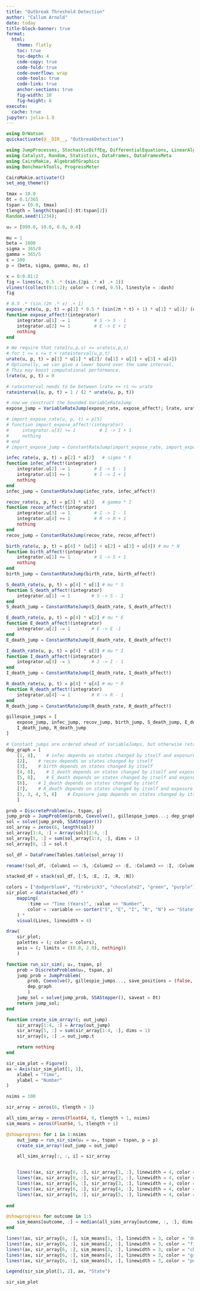 ```yaml
---
title: "Outbreak Threshold Detection"
author: "Callum Arnold"
date: today
title-block-banner: true
format:
  html:
    theme: flatly
    toc: true
    toc-depth: 4
    code-copy: true
    code-fold: true
    code-overflow: wrap
    code-tools: true
    code-link: true
    anchor-sections: true
    fig-width: 10
    fig-height: 8
execute:
  cache: true
jupyter: julia-1.9
---
```


```julia
using DrWatson
quickactivate(@__DIR__, "OutbreakDetection")
```

```julia
using JumpProcesses, StochasticDiffEq, DifferentialEquations, LinearAlgebra
using Catalyst, Random, Statistics, DataFrames, DataFramesMeta
using CairoMakie, AlgebraOfGraphics
using BenchmarkTools, ProgressMeter

CairoMakie.activate!()
set_aog_theme!()
```

```julia
tmax = 10.0
δt = 0.1/365
tspan = (0.0, tmax)
tlength = length(tspan[1]:δt:tspan[2])
Random.seed!(1234);

u₀ = [999.0, 10.0, 0.0, 0.0]

mu = 1
beta = 1000
sigma = 365/8
gamma = 365/5
ε = 100
p = (beta, sigma, gamma, mu, ε)
```

```julia
x = 0:0.01:2
fig = lines(x, 0.5 .* (sin.(2pi .* x) .+ 1))
vlines!(collect(0:1:2); color = (:red, 0.5), linestyle = :dash)
fig
```

```julia
# 0.5 .* (sin.(2π .* x) .+ 1)
expose_rate(u, p, t) = p[1] * 0.5 * (sin(2π * t) + 1) * u[1] * u[2]/ (u[1] + u[2] + u[3] + u[4])  # beta * ϕ * S * I / N
function expose_affect!(integrator)
    integrator.u[1] -= 1         # S -> S - 1
    integrator.u[2] += 1         # E -> E + 1
    nothing
end

# We require that rate1(u,p,s) <= urate(u,p,s)
# for t <= s <= t + rateinterval(u,p,t)
urate(u, p, t) = p[1] * u[1] * u[2]/ (u[1] + u[2] + u[3] + u[4]) 
# Optionally, we can give a lower bound over the same interval.
# This may boost computational performance.
lrate(u, p, t) = 0 

# rateinterval needs to be between lrate <= ri <= urate
rateinterval(u, p, t) = 1 / (2 * urate(u, p, t))

# now we construct the bounded VariableRateJump
expose_jump = VariableRateJump(expose_rate, expose_affect!; lrate, urate, rateinterval)

# import_expose_rate(u, p, t) = p[5]
# function import_expose_affect!(integrator)
#     integrator.u[3] += 1         # I -> I + 1
#     nothing
# end
# import_expose_jump = ConstantRateJump(import_expose_rate, import_expose_affect!)

infec_rate(u, p, t) = p[2] * u[2]   # sigma * E
function infec_affect!(integrator)
    integrator.u[2] -= 1         # E -> E - 1
    integrator.u[3] += 1         # I -> I + 1
    nothing
end
infec_jump = ConstantRateJump(infec_rate, infec_affect!)

recov_rate(u, p, t) = p[3] * u[3]   # gamma * I
function recov_affect!(integrator)
    integrator.u[3] -= 1         # I -> I - 1
    integrator.u[4] += 1         # R -> R + 1
    nothing
end
recov_jump = ConstantRateJump(recov_rate, recov_affect!)

birth_rate(u, p, t) = p[4] * (u[1] + u[2] + u[3] + u[4]) # mu * N
function birth_affect!(integrator)
    integrator.u[1] += 1         # S -> S + 1
    nothing
end
birth_jump = ConstantRateJump(birth_rate, birth_affect!)

S_death_rate(u, p, t) = p[4] * u[1] # mu * S
function S_death_affect!(integrator)
    integrator.u[1] -= 1        # S -> S - 1
end
S_death_jump = ConstantRateJump(S_death_rate, S_death_affect!)

E_death_rate(u, p, t) = p[4] * u[2] # mu * E
function E_death_affect!(integrator)
    integrator.u[2] -= 1        # E -> E -1
end
E_death_jump = ConstantRateJump(E_death_rate, E_death_affect!)

I_death_rate(u, p, t) = p[4] * u[3] # mu * I
function I_death_affect!(integrator)
    integrator.u[3] -= 1        # I -> I - 1
end
I_death_jump = ConstantRateJump(I_death_rate, I_death_affect!)

R_death_rate(u, p, t) = p[4] * u[4] # mu * R
function R_death_affect!(integrator)
    integrator.u[4] -= 1        # R -> R - 1 
end
R_death_jump = ConstantRateJump(R_death_rate, R_death_affect!)

gillespie_jumps = [
    expose_jump, infec_jump, recov_jump, birth_jump, S_death_jump, E_death_jump,
    I_death_jump, R_death_jump
]
```

```julia
# Constant jumps are ordered ahead of VariableJumps, but otherwise retain the ordering
dep_graph = [
    [1, 8],    # infec depends on states changed by itself and exposure jump
    [2],    # recov depends on states changed by itself
    [3],    # birth depends on states changed by itself
    [4, 8],    # S_death depends on states changed by itself and exposure jump
    [5, 8],    # E_death depends on states changed by itself and exposure jump
    [6],    # I_death depends on states changed by itself
    [7],    # R_death depends on states changed by itself and exposure jump
    [1, 3, 4, 5, 8]    # Exposure jump depends on states changed by itself, birth, S_death, E_death, and infection jumps
    ]

prob = DiscreteProblem(u₀, tspan, p)
jump_prob = JumpProblem(prob, Coevolve(), gillespie_jumps...; dep_graph)
sol = solve(jump_prob, SSAStepper())
sol_array = zeros(6, length(sol))
sol_array[1:4, :] = Array(sol)[1:4, :]
sol_array[5, :] = sum(sol_array[1:4, :], dims = 1)
sol_array[6, :] = sol.t
```

```julia
sol_df = DataFrame(Tables.table(sol_array'))

rename!(sol_df, :Column1 => :S, :Column2 => :E, :Column3 => :I, :Column4 => :R, :Column5 => :N, :Column6 => :time)

stacked_df = stack(sol_df, [:S, :E, :I, :R, :N])
```

```julia
colors = ["dodgerblue4", "firebrick3", "chocolate2", "green", "purple"]
sir_plot = data(stacked_df) *
    mapping(
        :time => "Time (Years)", :value => "Number",
        color = :variable => sorter("S", "E", "I", "R", "N") => "State"
    ) *
    visual(Lines, linewidth = 4)

draw(
    sir_plot;
    palettes = (; color = colors),
    axis = (; limits = ((0.0, 2.0), nothing))
    )
```

```julia
function run_sir_sim(; u₀, tspan, p)
    prob = DiscreteProblem(u₀, tspan, p)
    jump_prob = JumpProblem(
        prob, Coevolve(), gillespie_jumps..., save_positions = (false, false);
        dep_graph
        )
    jump_sol = solve(jump_prob, SSAStepper(), saveat = δt)
    return jump_sol;
end
```

```julia
function create_sim_array!(; out_jump)
    sir_array[1:4, :] = Array(out_jump)
    sir_array[5, :] = sum(sir_array[1:4, :], dims = 1) 
    sir_array[6, :] .= out_jump.t

    return nothing
end
```

```julia
sir_sim_plot = Figure()
ax = Axis(sir_sim_plot[1, 1],
    xlabel = "Time",
    ylabel = "Number"
)

nsims = 100

sir_array = zeros(6, tlength + 1)

all_sims_array = zeros(Float64, 6, tlength + 1, nsims)
sim_means = zeros(Float64, 5, tlength + 1)

@showprogress for i in 1:nsims
    out_jump = run_sir_sim(u₀ = u₀, tspan = tspan, p = p)
    create_sim_array!(out_jump = out_jump)

    all_sims_array[:, :, i] = sir_array


    lines!(ax, sir_array[6, :], sir_array[1, :], linewidth = 4, color = ("dodgerblue4", 0.02))
    lines!(ax, sir_array[6, :], sir_array[2, :], linewidth = 4, color = ("firebrick3", 0.02))
    lines!(ax, sir_array[6, :], sir_array[3, :], linewidth = 4, color = ("chocolate2", 0.02)) 
    lines!(ax, sir_array[6, :], sir_array[4, :], linewidth = 4, color = ("green", 0.02)) 
    lines!(ax, sir_array[6, :], sir_array[5, :], linewidth = 4, color = ("purple", 0.02)) 
    
end

@showprogress for outcome in 1:5
    sim_means[outcome, :] = median(all_sims_array[outcome, :, :], dims = 2)
end

lines!(ax, sir_array[6, :], sim_means[1, :], linewidth = 3, color = "dodgerblue4", label = "S(t)")
lines!(ax, sir_array[6, :], sim_means[2, :], linewidth = 3, color = "firebrick3", label = "E(t)")
lines!(ax, sir_array[6, :], sim_means[3, :], linewidth = 3, color = "chocolate2", label = "I(t)")
lines!(ax, sir_array[6, :], sim_means[4, :], linewidth = 3, color = "green", label = "R(t)")
lines!(ax, sir_array[6, :], sim_means[5, :], linewidth = 3, color = "purple", label = "N(t)")

Legend(sir_sim_plot[1, 2], ax, "State")

sir_sim_plot
```
